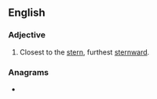 ==English==

===Adjective===
{{en-adj|-}}

# Closest to the [[stern]], furthest [[sternward]].

===Anagrams===
* {{anagrams|en|sortments}}